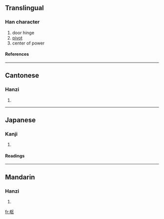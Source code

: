 {{see|樞}}

==Translingual==
===Han character===
{{Han char|rn=75|rad=木|as=04|sn=8|four=|canj=木尸大 (DSK)}}
# door hinge
# [[pivot]]
# center of power
====References====
{{Han ref|kx=0517.011|dkj=14577|hdz=21166.030|uh=67A2|ud=26530}}

----
==Cantonese==
===Hanzi===
{{yue-hanzi|jyut=|y=syu1}}
# {{defn|Cantonese}}

----
==Japanese==
===Kanji===
{{ja-kanji|grade=|rs=木04}}
# {{defn|Japanese}} 
====Readings====
{{ja-readings|on=[[すう]] (sū), [[しゅ]] (shu)|kun=[[とぼそ]] (toboso), [[からくり]] (karakuri)}}

----
==Mandarin==
===Hanzi===
{{cmn-hanzi|tra=樞|pin=[[shū]] (shu1)|wg=shu<sup>1</sup>}}
# {{defn|Mandarin}}

[[fr:枢]]